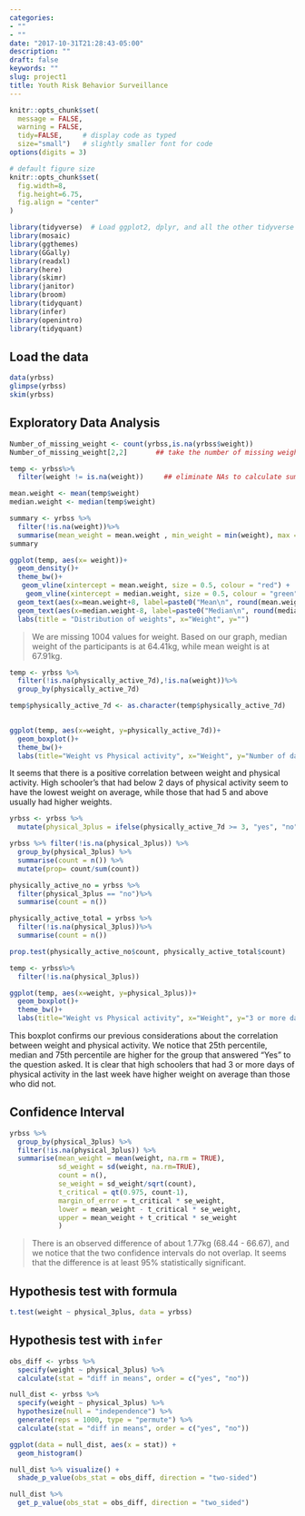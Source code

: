 ```yaml
---
categories:
- ""
- ""
date: "2017-10-31T21:28:43-05:00"
description: ""
draft: false
keywords: ""
slug: project1
title: Youth Risk Behavior Surveillance
---
```



```r
knitr::opts_chunk$set(
  message = FALSE, 
  warning = FALSE, 
  tidy=FALSE,     # display code as typed
  size="small")   # slightly smaller font for code
options(digits = 3)

# default figure size
knitr::opts_chunk$set(
  fig.width=8, 
  fig.height=6.75,
  fig.align = "center"
)
```


```r
library(tidyverse)  # Load ggplot2, dplyr, and all the other tidyverse packages
library(mosaic)
library(ggthemes)
library(GGally)
library(readxl)
library(here)
library(skimr)
library(janitor)
library(broom)
library(tidyquant)
library(infer)
library(openintro)
library(tidyquant)
```


## Load the data

```r
data(yrbss)
glimpse(yrbss)
skim(yrbss)
```


## Exploratory Data Analysis

```r

Number_of_missing_weight <- count(yrbss,is.na(yrbss$weight))
Number_of_missing_weight[2,2]       ## take the number of missing weight only

temp <- yrbss%>%
  filter(weight != is.na(weight))     ## eliminate NAs to calculate summary statistics

mean.weight <- mean(temp$weight)
median.weight <- median(temp$weight)

summary <- yrbss %>%
  filter(!is.na(weight))%>%
  summarise(mean_weight = mean.weight , min_weight = min(weight), max = max(weight), median_weight = median.weight, sd_weights = sd(weights))
summary

ggplot(temp, aes(x= weight))+
  geom_density()+
  theme_bw()+
   geom_vline(xintercept = mean.weight, size = 0.5, colour = "red") +       #add mean line
    geom_vline(xintercept = median.weight, size = 0.5, colour = "green")+   #add median line
  geom_text(aes(x=mean.weight+8, label=paste0("Mean\n", round(mean.weight,2)), y=0.01))+
  geom_text(aes(x=median.weight-8, label=paste0("Median\n", round(median.weight,2)), y=0.02))+
  labs(title = "Distribution of weights", x="Weight", y="")
```

>We are missing 1004 values for weight. Based on our graph, median weight of the participants is at 64.41kg, while mean weight is at 67.91kg.


```r
temp <- yrbss %>%
  filter(!is.na(physically_active_7d),!is.na(weight))%>%
  group_by(physically_active_7d)

temp$physically_active_7d <- as.character(temp$physically_active_7d)
  

ggplot(temp, aes(x=weight, y=physically_active_7d))+
  geom_boxplot()+
  theme_bw()+
  labs(title="Weight vs Physical activity", x="Weight", y="Number of days with physical act. in the last 7")


```
It seems that there is a positive correlation between weight and physical activity. High schooler's that had below 2 days of physical activity seem to have the lowest weight on average, while those that had 5 and above usually had higher weights. 

  
```r
yrbss <- yrbss %>% 
  mutate(physical_3plus = ifelse(physically_active_7d >= 3, "yes", "no"))

yrbss %>% filter(!is.na(physical_3plus)) %>% 
  group_by(physical_3plus) %>% 
  summarise(count = n()) %>% 
  mutate(prop= count/sum(count))


```

```r
physically_active_no = yrbss %>%
  filter(physical_3plus == "no")%>%
  summarise(count = n())

physically_active_total = yrbss %>%
  filter(!is.na(physical_3plus))%>%
  summarise(count = n())

prop.test(physically_active_no$count, physically_active_total$count)


```


```r
temp <- yrbss%>%
  filter(!is.na(physical_3plus))

ggplot(temp, aes(x=weight, y=physical_3plus))+
  geom_boxplot()+
  theme_bw()+
  labs(title="Weight vs Physical activity", x="Weight", y="3 or more days with physical act. in the last 7?")
```
This boxplot confirms our previous considerations about the correlation between weight and physical activity. We notice that 25th percentile, median and 75th percentile are higher for the group that answered "Yes" to the question asked.
It is clear that high schoolers that had 3 or more days of physical activity in the last week have higher weight on average than those who did not. 

## Confidence Interval


```r
yrbss %>%
  group_by(physical_3plus) %>%
  filter(!is.na(physical_3plus)) %>% 
  summarise(mean_weight = mean(weight, na.rm = TRUE),
            sd_weight = sd(weight, na.rm=TRUE),
            count = n(),
            se_weight = sd_weight/sqrt(count),
            t_critical = qt(0.975, count-1), 
            margin_of_error = t_critical * se_weight,
            lower = mean_weight - t_critical * se_weight,
            upper = mean_weight + t_critical * se_weight
            )

```

>There is an observed difference of about 1.77kg (68.44 - 66.67), and we notice that the two confidence intervals do not overlap. It seems that the difference is at least 95% statistically significant.

## Hypothesis test with formula

```r
t.test(weight ~ physical_3plus, data = yrbss)
```



## Hypothesis test with `infer`



```r
obs_diff <- yrbss %>%
  specify(weight ~ physical_3plus) %>%
  calculate(stat = "diff in means", order = c("yes", "no"))

```




```r
null_dist <- yrbss %>%
  specify(weight ~ physical_3plus) %>%
  hypothesize(null = "independence") %>%
  generate(reps = 1000, type = "permute") %>%
  calculate(stat = "diff in means", order = c("yes", "no"))

```



```r
ggplot(data = null_dist, aes(x = stat)) +
  geom_histogram()

```


```r

null_dist %>% visualize() +
  shade_p_value(obs_stat = obs_diff, direction = "two-sided")

null_dist %>%
  get_p_value(obs_stat = obs_diff, direction = "two_sided")

```



